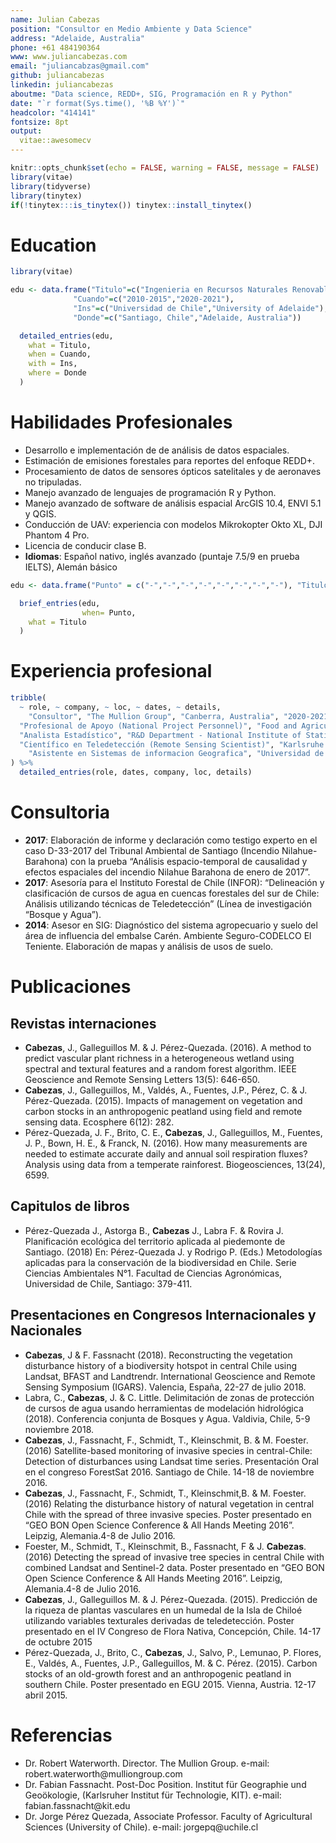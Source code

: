 ```yaml
---
name: Julian Cabezas 
position: "Consultor en Medio Ambiente y Data Science"
address: "Adelaide, Australia"
phone: +61 484190364
www: www.juliancabezas.com
email: "juliancabzas@gmail.com"
github: juliancabezas
linkedin: juliancabezas
aboutme: "Data science, REDD+, SIG, Programación en R y Python"
date: "`r format(Sys.time(), '%B %Y')`"
headcolor: "414141"
fontsize: 8pt
output: 
  vitae::awesomecv
---
```


```r
knitr::opts_chunk$set(echo = FALSE, warning = FALSE, message = FALSE)
library(vitae)
library(tidyverse)
library(tinytex)
if(!tinytex:::is_tinytex()) tinytex::install_tinytex()

```
<!-- # Perfil Profesional -->

<!-- My way of working is based on the capability to face complex challanges regarding analyzing data from several sources, generating algorithms to analize social, economic and environmental data, with a focus on spatially explicit information. I work as consultant, full-time professional or researcher. As part of my job, I have generated multiple scientific publications and working papers, with the intention of sharing methodologies and approaches. -->

# Education

```r
library(vitae)

edu <- data.frame("Titulo"=c("Ingenieria en Recursos Naturales Renovables","Master of Data Science (Estudiante)"),
              "Cuando"=c("2010-2015","2020-2021"),
              "Ins"=c("Universidad de Chile","University of Adelaide"),
              "Donde"=c("Santiago, Chile","Adelaide, Australia"))

  detailed_entries(edu,
    what = Titulo,
    when = Cuando,
    with = Ins,
    where = Donde
  )
```

# Habilidades Profesionales

 * Desarrollo e implementación de de análisis de datos espaciales.
 * Estimación de emisiones forestales para reportes del enfoque REDD+.
 * Procesamiento de datos de sensores ópticos satelitales y de aeronaves no tripuladas.
 * Manejo avanzado de lenguajes de programación R y Python.
 * Manejo avanzado de software de análisis espacial ArcGIS 10.4, ENVI 5.1 y QGIS.
 * Conducción de UAV: experiencia con modelos Mikrokopter Okto XL, DJI Phantom 4 Pro.
 * Licencia de conducir clase B.
 * **Idiomas**: Español nativo, inglés avanzado (puntaje 7.5/9 en prueba IELTS), Alemán básico

```r

edu <- data.frame("Punto" = c("-","-","-","-","-","-","-","-"), "Titulo"=c("Desarrollo e implementación de de análisis de datos espaciales.","Estimación de emisiones forestales para reportes del enfoque REDD+.","Procesamiento de datos de sensores ópticos satelitales y de aeronaves no tripuladas.","Manejo avanzado de lenguajes de programación R y Python.","Manejo avanzado de software de análisis espacial ArcGIS 10.4, ENVI 5.1 y QGIS.","Conducción de UAV: experiencia con modelos Mikrokopter Okto XL, DJI Phantom 4 Pro.","Licencia de conducir clase B.","**Idiomas**: Español nativo, inglés avanzado (puntaje 7.5/9 en prueba IELTS), Alemán básico"))

  brief_entries(edu,
                when= Punto,
    what = Titulo
  )
```

# Experiencia profesional

```r
tribble(
  ~ role, ~ company, ~ loc, ~ dates, ~ details,
    "Consultor", "The Mullion Group", "Canberra, Australia", "2020-2021", "Implementacion del modelo de carbono forestal GCBM para la estimación de emisiones forestales en Chile",
  "Profesional de Apoyo (National Project Personnel)", "Food and Agriculture Organization of the United Nations (FAO)", "Santiago, Chile", "2019", list("Apoyo en operacion del sistema de medicion y monitoreo de la Estrategia Nacional de Cambio Climatico y Recursos Vegetaciones (ENCCRV).", "Elaboracion y revision del Anexo Tecnico de Resultados REDD+ de Chile"),
  "Analista Estadístico", "R&D Department - National Institute of Statistics", "Santiago, Chile", "2018 - 2019", list("Desarrollo de algoritmos de analisis estadistico"," Implementation de algoritmos de text mining para la clasificacion automatica de textos de la encuesta nacional del empleo"),
  "Científico en Teledetección (Remote Sensing Scientist)", "Karlsruhe Institute of Technology (KIT)", "Karlsruhe, Germany", "2016 - 2017", "Implementacion de algoritmos de detección de perturbaciones en la vegetación natural de Chile utilizando BFAST y LandTrendR en series de tiempo Landsat (Proyecto SaMovar)",
    "Asistente en Sistemas de informacion Geografica", "Universidad de Chile", "Santiago, Chile", "2015", 'Construccion de SIG y analisis espacial para el "Estudio para la definición de áreas de protección natural y/o patrimonial en el piedemonte del sector oriente", financiado por el Programa de las Naciones Unidas para el desarrollo (PNUD)'
) %>% 
  detailed_entries(role, dates, company, loc, details)
```
# Consultoria

 * **2017**: Elaboración de informe y declaración como testigo experto en el caso D-33-2017 del Tribunal Ambiental de Santiago (Incendio Nilahue-Barahona) con la prueba “Análisis espacio-temporal de causalidad y efectos espaciales del incendio Nilahue Barahona de enero de 2017”.
 * **2017**: Asesoría para el Instituto Forestal de Chile (INFOR): “Delineación y clasificación de cursos de agua en cuencas forestales del sur de Chile: Análisis utilizando técnicas de Teledetección” (Línea de investigación “Bosque y Agua”).
 * **2014**: Asesor en SIG: Diagnóstico del sistema agropecuario y suelo del área de influencia del embalse Carén. Ambiente Seguro-CODELCO El Teniente. Elaboración de mapas y análisis de usos de suelo.

# Publicaciones

## Revistas internaciones

 *	**Cabezas**, J., Galleguillos M. & J. Pérez-Quezada. (2016). A method to predict vascular plant richness in a heterogeneous wetland using spectral and textural features and a random forest algorithm. IEEE Geoscience and Remote Sensing Letters 13(5): 646-650.
 *	**Cabezas**, J., Galleguillos, M., Valdés, A., Fuentes, J.P., Pérez, C. & J. Pérez-Quezada. (2015). Impacts of management on vegetation and carbon stocks in an anthropogenic peatland using field and remote sensing data. Ecosphere 6(12): 282.
 *	Pérez-Quezada, J. F., Brito, C. E., **Cabezas**, J., Galleguillos, M., Fuentes, J. P., Bown, H. E., & Franck, N. (2016). How many measurements are needed to estimate accurate daily and annual soil respiration fluxes? Analysis using data from a temperate rainforest. Biogeosciences, 13(24), 6599.
 
## Capitulos de libros

 *	Pérez-Quezada J., Astorga B., **Cabezas** J., Labra F. & Rovira J. Planificación ecológica del territorio aplicada al piedemonte de Santiago. (2018) En: Pérez-Quezada J. y Rodrigo P. (Eds.) Metodologías aplicadas para la conservación de la biodiversidad en Chile. Serie Ciencias Ambientales N°1. Facultad de Ciencias Agronómicas, Universidad de Chile, Santiago: 379-411.
 
## Presentaciones en Congresos Internacionales y Nacionales

 *	**Cabezas**, J & F. Fassnacht (2018). Reconstructing the vegetation disturbance history of a biodiversity hotspot in central Chile using Landsat, BFAST and Landtrendr. International Geoscience and Remote Sensing Symposium (IGARS). Valencia, España, 22-27 de julio 2018.
 *	Labra, C., **Cabezas**, J. & C. Little. Delimitación de zonas de protección de cursos de agua usando herramientas de modelación hidrológica (2018). Conferencia conjunta de Bosques y Agua. Valdivia, Chile, 5-9 noviembre 2018.
 *	**Cabezas**, J., Fassnacht, F., Schmidt, T., Kleinschmit, B. & M. Foester. (2016) Satellite-based monitoring of invasive species in central-Chile: Detection of disturbances using Landsat time series. Presentación Oral en el congreso ForestSat 2016. Santiago de Chile. 14-18 de noviembre 2016.
 *	**Cabezas**, J., Fassnacht, F., Schmidt, T., Kleinschmit,B. & M. Foester. (2016) Relating the disturbance history of natural vegetation in central Chile with the spread of three invasive species. Poster presentado en “GEO BON Open Science Conference & All Hands Meeting 2016”. Leipzig, Alemania.4-8 de Julio 2016.
 *	Foester, M., Schmidt, T., Kleinschmit, B., Fassnacht, F & J. **Cabezas**. (2016) Detecting the spread of invasive tree species in central Chile with combined Landsat and Sentinel-2 data. Poster presentado en “GEO BON Open Science Conference & All Hands Meeting 2016”. Leipzig, Alemania.4-8 de Julio 2016.
 *	**Cabezas**, J., Galleguillos M. & J. Pérez-Quezada. (2015). Predicción de la riqueza de plantas vasculares en un humedal de la Isla de Chiloé utilizando variables texturales derivadas de teledetección. Poster presentado en el IV Congreso de Flora Nativa, Concepción, Chile. 14-17 de octubre 2015
 *	Pérez-Quezada, J., Brito, C., **Cabezas**, J., Salvo, P., Lemunao, P. Flores, E., Valdés, A., Fuentes, J.P., Galleguillos, M. & C. Pérez. (2015). Carbon stocks of an old-growth forest and an anthropogenic peatland in southern Chile. Poster presentado en EGU 2015. Vienna, Austria. 12-17 abril 2015.
 


# Referencias

 *	Dr. Robert Waterworth. Director. The Mullion Group. e-mail: robert.waterworth@mulliongroup.com
 *	Dr. Fabian Fassnacht. Post-Doc Position. Institut für Geographie und Geoökologie, (Karlsruher Institut für Technologie, KIT). e-mail: fabian.fassnacht@kit.edu
 * 	Dr. Jorge Pérez Quezada, Associate Professor. Faculty of Agricultural Sciences (University of Chile). e-mail: jorgepq@uchile.cl


